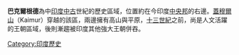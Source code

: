 '''巴克爾根德'''為中[[印度|印度]][[中古|中古]]世紀的歷史區域，位置約在今印度[[中央邦|中央邦]]的右邊。[[蓋穆爾山|蓋穆爾山]]（Kaimur）穿越的該區，兩邊擁有高山與平原，[[十三世紀|十三世紀]]之前，尚是人文活躍的王朝區域，後則漸趨被印度其他強大王朝併吞。

[[Category:印度歷史|Category:印度歷史]]
